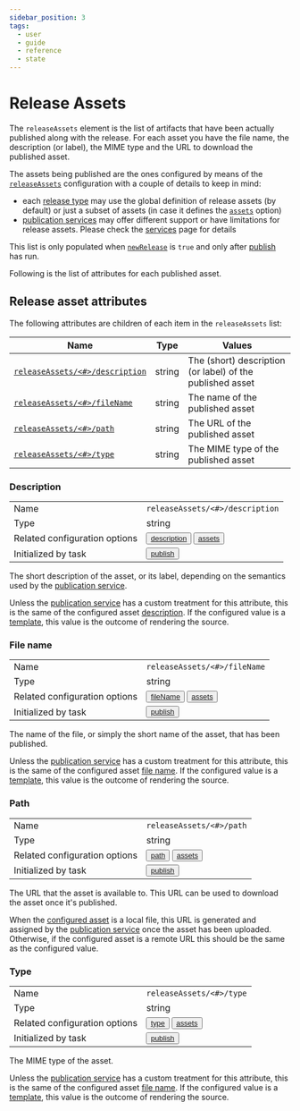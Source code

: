 ```yaml
---
sidebar_position: 3
tags:
  - user
  - guide
  - reference
  - state
---
```


# Release Assets

The `releaseAssets` element is the list of artifacts that have been actually published along with the release. For each asset you have the file name, the description (or label), the MIME type and the URL to download the published asset.

The assets being published are the ones configured by means of the [`releaseAssets`](../configuration-reference/release-assets.mdx) configuration with a couple of details to keep in mind:

* each [release type](../configuration-reference/release-types.mdx) may use the global definition of release assets (by default) or just a subset of assets (in case it defines the [`assets`](../configuration-reference/release-types.mdx#assets) option)
* [publication services](../configuration-reference/release-types.mdx#publication-services) may offer different support or have limitations for release assets. Please check the [services](../configuration-reference/services.mdx) page for details

This list is only populated when [`newRelease`](../state-reference/global-attributes.mdx#new-release) is `true` and only after [publish](../introduction/how-nyx-works.mdx#publish) has run.

Following is the list of attributes for each published asset.

## Release asset attributes

The following attributes are children of each item in the `releaseAssets` list:

| Name                                                                | Type    | Values                                                    |
| ------------------------------------------------------------------- | ------- | --------------------------------------------------------- |
| [`releaseAssets/<#>/description`](#description)                     | string  | The (short) description (or label) of the published asset |
| [`releaseAssets/<#>/fileName`](#file-name)                          | string  | The name of the published asset                           |
| [`releaseAssets/<#>/path`](#path)                                   | string  | The URL of the published asset                            |
| [`releaseAssets/<#>/type`](#type)                                   | string  | The MIME type of the published asset                      |

### Description

|                               |                                                                                          |
| ----------------------------- | ---------------------------------------------------------------------------------------- |
| Name                          | `releaseAssets/<#>/description`                                                          |
| Type                          | string                                                                                   |
| Related configuration options | <button class="button button--outline button--success">[description](../configuration-reference/release-assets.mdx#description)</button> <button class="button button--outline button--success">[assets](../configuration-reference/release-types.mdx#assets)</button> |
| Initialized by task           | <button class="button button--outline button--secondary">[publish](../introduction/how-nyx-works.mdx#publish)</button> |

The short description of the asset, or its label, depending on the semantics used by the [publication service](../configuration-reference/services.mdx).

Unless the [publication service](../configuration-reference/services.mdx) has a custom treatment for this attribute, this is the same of the configured asset [description](../configuration-reference/release-assets.mdx#description). If the configured value is a [template](../configuration-reference/templates.mdx), this value is the outcome of rendering the source.

### File name

|                               |                                                                                          |
| ----------------------------- | ---------------------------------------------------------------------------------------- |
| Name                          | `releaseAssets/<#>/fileName`                                                             |
| Type                          | string                                                                                   |
| Related configuration options | <button class="button button--outline button--success">[fileName](../configuration-reference/release-assets.mdx#file-name)</button> <button class="button button--outline button--success">[assets](../configuration-reference/release-types.mdx#assets)</button> |
| Initialized by task           | <button class="button button--outline button--secondary">[publish](../introduction/how-nyx-works.mdx#publish)</button> |

The name of the file, or simply the short name of the asset, that has been published.

Unless the [publication service](../configuration-reference/services.mdx) has a custom treatment for this attribute, this is the same of the configured asset [file name](../configuration-reference/release-assets.mdx#file-name). If the configured value is a [template](../configuration-reference/templates.mdx), this value is the outcome of rendering the source.

### Path

|                               |                                                                                          |
| ----------------------------- | ---------------------------------------------------------------------------------------- |
| Name                          | `releaseAssets/<#>/path`                                                                 |
| Type                          | string                                                                                   |
| Related configuration options | <button class="button button--outline button--success">[path](../configuration-reference/release-assets.mdx#path)</button> <button class="button button--outline button--success">[assets](../configuration-reference/release-types.mdx#assets)</button> |
| Initialized by task           | <button class="button button--outline button--secondary">[publish](../introduction/how-nyx-works.mdx#publish)</button> |

The URL that the asset is available to. This URL can be used to download the asset once it's published.

When the [configured asset](../configuration-reference/release-assets.mdx) is a local file, this URL is generated and assigned by the [publication service](../configuration-reference/services.mdx) once the asset has been uploaded. Otherwise, if the configured asset is a remote URL this should be the same as the configured value.

### Type

|                               |                                                                                          |
| ----------------------------- | ---------------------------------------------------------------------------------------- |
| Name                          | `releaseAssets/<#>/type`                                                                 |
| Type                          | string                                                                                   |
| Related configuration options | <button class="button button--outline button--success">[type](../configuration-reference/release-assets.mdx#type)</button> <button class="button button--outline button--success">[assets](../configuration-reference/release-types.mdx#assets)</button> |
| Initialized by task           | <button class="button button--outline button--secondary">[publish](../introduction/how-nyx-works.mdx#publish)</button> |

The MIME type of the asset.

Unless the [publication service](../configuration-reference/services.mdx) has a custom treatment for this attribute, this is the same of the configured asset [file name](../configuration-reference/release-assets.mdx#file-name). If the configured value is a [template](../configuration-reference/templates.mdx), this value is the outcome of rendering the source.
